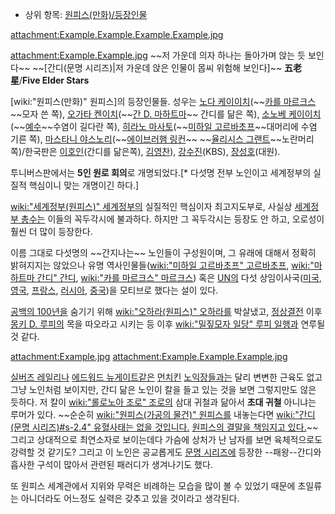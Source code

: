 * 상위 항목: [[원피스(만화)/등장인물]]

attachment:Example.Example.Example.Example.jpg

attachment:Example.Example.jpg
~~저 가운데 의자 하나는 돌아가며 앉는 듯 보인다~~
~~[간디(문명 시리즈)|저 가운데 앉은 인물이 몹씨 위험해 보인다]~~
'''五老星'''/'''Five Elder Stars'''

[wiki:"원피스(만화)" 원피스]의 등장인물들. 성우는 [[노다 케이이치]](~~[[카를 마르크스]]~~모자 쓴 쪽), [[오가타 켄이치]](~~[[마하트마 간디|간 D. 마하트마]]~~ 간디를 닮은 쪽), [[소노베 케이이치]](~~[[예수]]~~수염이 길다란 쪽), [[히라노 마사토]](~~[[미하일 고르바초프]]~~대머리에 수염 기른 쪽), [[마스타니 야스노리]](~~[[에이브러햄 링컨]]~~ ~~[[율리시스 그랜트]]~~노란머리 쪽)/한국판은 [[이호인]](간디를 닮은쪽), [[김영찬]]), [[강수진]](KBS), [[장성호]](대원).

투니버스판에서는 '''5인 원로 회의'''로 개명되었다.[* 다섯명 전부 노인이고 세계정부의 실질적 핵심이니 맞는 개명이긴 하다.]

[[wiki:"세계정부(원피스)" 세계정부]]의 실질적인 핵심이자 최고지도부로, 사실상 [[세계정부 총수]]는 이들의 꼭두각시에 불과하다. 하지만 그 꼭두각시는 등장도 안 하고, 오로성이 훨씬 더 많이 등장한다.

이름 그대로 다섯명의 ~~간지나는~~ 노인들이 구성원이며, 그 유래에 대해서 정확히 밝혀지지는 않았으나 유명 역사인물들([[wiki:"미하일 고르바초프" 고르바초프]], [[wiki:"마하트마 간디" 간디]], [[wiki:"카를 마르크스" 마르크스]]) 혹은 [[UN]]의 다섯 상임이사국([[미국]], [[영국]], [[프랑스]], [[러시아]], [[중국]])을 모티브로 했다는 설이 있다.

[[공백의 100년]]을 숨기기 위해 [[wiki:"오하라(원피스)" 오하라]]를 박살냈고, [[정상결전]] 이후 [[몽키 D. 루피]]의 목을 따오라고 시키는 등 이후 [[wiki:"밀짚모자 일당" 루피 일행]]과 연루될 것 같다.  

attachment:Example.jpg attachment:Example.Example.Example.jpg

[[실버즈 레일리]]나 [[에드워드 뉴게이트]]같은 [[먼치킨]] [[노익장]]들과는 달리 변변한 근육도 없고 그냥 노인처럼 보이지만, 간디 닮은 노인이 칼을 들고 있는 것을 보면 그렇지만도 않은 듯하다. 저 칼이 [[wiki:"롤로노아 조로" 조로]]의 삼대 귀철과 닮아서 '''초대 귀철''' 아니냐는 루머가 있다. ~~순순히 [[wiki:"원피스(가공의 물건)" 원피스]]를 내놓는다면 [[wiki:"간디(문명 시리즈)#s-2.4" 유혈사태는 없을 것입니다.]] [http://bbs2.ruliweb.daum.net/gaia/do/ruliweb/family/217/read?bbsId=G005&itemId=64&articleId=11621069 원피스의 결말을 책임지고 있다.]~~ 그리고 상대적으로 최연소자로 보이는데다 가슴에 상처가 난 남자를 보면 육체적으로도 강력할 것 같기도? 그리고 이 노인은 공교롭게도 [[문명 시리즈]]에 등장한 --패왕--간디와 흡사한 구석이 많아서 관련된 패러디가 생겨나기도 했다.

또 원피스 세계관에서 지위와 무력은 비례하는 모습을 많이 볼 수 있었기 때문에 초일류는 아니더라도 어느정도 실력은 갖추고 있을 것이라고 생각된다. 
